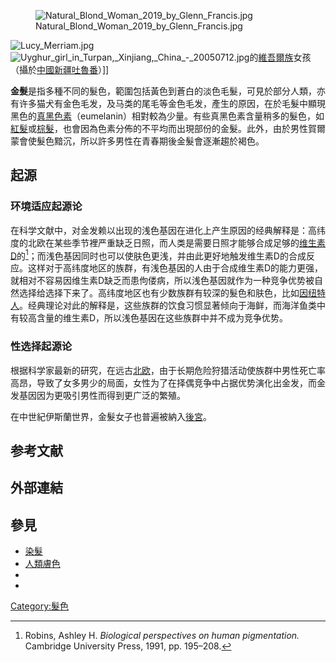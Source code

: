 [[File:Natural_Blond_Woman_2019_by_Glenn_Francis.jpg|thumb]]

[[File:Lucy_Merriam.jpg|thumb]]
[[File:Uyghur_girl_in_Turpan,_Xinjiang,_China_-_20050712.jpg|thumb]]的[[維吾爾族|維吾爾族]]女孩（攝於[[中國|中國]][[新疆|新疆]][[吐鲁番市|吐魯番]]）]]

'''金髮'''是指多種不同的髮色，範圍包括黃色到蒼白的淡色毛髮，可見於部分人類，亦有许多猫犬有金色毛发，及马类的尾毛等金色毛发，產生的原因，在於毛髮中顯現黑色的[[真黑色素|真黑色素]]（eumelanin）相對較為少量。有些真黑色素含量稍多的髮色，如[[紅髮|紅髮]]或[[棕髮|棕髮]]，也會因為色素分佈的不平均而出現部份的金髮。此外，由於男性賀爾蒙會使髮色黯沉，所以許多男性在青春期後金髮會逐漸趨於褐色。

== 起源 ==
=== 环境适应起源论 ===
在科学文献中，对金发赖以出现的浅色基因在进化上产生原因的经典解释是：高纬度的北欧在某些季节裡严重缺乏日照，而人类是需要日照才能够合成足够的[[维生素D|维生素D]]的<ref name=Robins>Robins, Ashley H. ''Biological perspectives on human pigmentation.'' Cambridge University Press, 1991, pp. 195–208.</ref>；而浅色基因同时也可以使肤色更浅，并由此更好地触发维生素D的合成反应。这样对于高纬度地区的族群，有浅色基因的人由于合成维生素D的能力更强，就相对不容易因维生素D缺乏而患佝偻病，所以浅色基因就作为一种竞争优势被自然选择给选择下来了。高纬度地区也有少数族群有较深的髮色和肤色，比如[[因纽特人|因纽特人]]。经典理论对此的解释是，这些族群的饮食习惯显著倾向于海鲜，而海洋鱼类中有较高含量的维生素D，所以浅色基因在这些族群中并不成为竞争优势。

=== 性选择起源论 ===
根据科学家最新的研究，在远古[[北欧|北欧]]，由于长期危险狩猎活动使族群中男性死亡率高昂，导致了女多男少的局面，女性为了在择偶竞争中占据优势演化出金发，而金发基因因为更吸引男性而得到更广泛的繁殖。

在中世紀伊斯蘭世界，金髮女子也普遍被納入[[後宮|後宮]]。

== 参考文献 ==
{{Reflist}}

== 外部連結 ==
{{Commonscat|Blond hair}}

== 參見 ==
* [[染髮|染髮]]
* [[人類膚色|人類膚色]]
* {{le|對金髮的刻板印象|Blonde stereotype}}
* {{le|金髮與棕髮的競爭|Blonde versus brunette rivalry}}

[[Category:髮色|Category:髮色]]